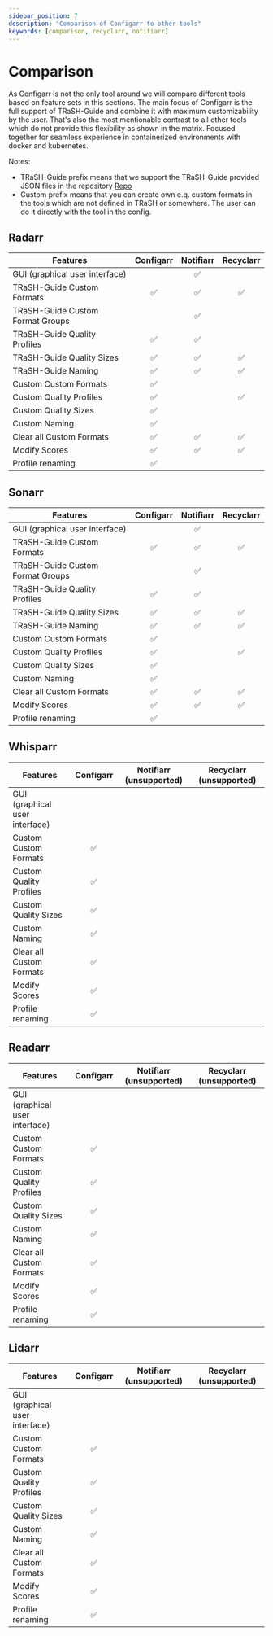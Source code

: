 ```yaml
---
sidebar_position: 7
description: "Comparison of Configarr to other tools"
keywords: [comparison, recyclarr, notifiarr]
---
```


# Comparison

As Configarr is not the only tool around we will compare different tools based on feature sets in this sections.
The main focus of Configarr is the full support of TRaSH-Guide and combine it with maximum customizability by the user.
That's also the most mentionable contrast to all other tools which do not provide this flexibility as shown in the matrix.
Focused together for seamless experience in containerized environments with docker and kubernetes.

Notes:

- TRaSH-Guide prefix means that we support the TRaSH-Guide provided JSON files in the repository [Repo](https://github.com/TRaSH-Guides/Guides/tree/master/docs/json)
- Custom prefix means that you can create own e.q. custom formats in the tools which are not defined in TRaSH or somewhere. The user can do it directly with the tool in the config.

## Radarr

| Features                         | <div class="configarrHeader">Configarr</div> |     Notifiarr      |     Recyclarr      |
| -------------------------------- | :------------------------------------------: | :----------------: | :----------------: |
| GUI (graphical user interface)   |                                              | :white_check_mark: |                    |
| TRaSH-Guide Custom Formats       |              :white_check_mark:              | :white_check_mark: | :white_check_mark: |
| TRaSH-Guide Custom Format Groups |                                              | :white_check_mark: |                    |
| TRaSH-Guide Quality Profiles     |              :white_check_mark:              | :white_check_mark: |                    |
| TRaSH-Guide Quality Sizes        |              :white_check_mark:              | :white_check_mark: | :white_check_mark: |
| TRaSH-Guide Naming               |              :white_check_mark:              | :white_check_mark: | :white_check_mark: |
| Custom Custom Formats            |              :white_check_mark:              |                    |                    |
| Custom Quality Profiles          |              :white_check_mark:              |                    | :white_check_mark: |
| Custom Quality Sizes             |              :white_check_mark:              |                    |                    |
| Custom Naming                    |              :white_check_mark:              |                    |                    |
| Clear all Custom Formats         |              :white_check_mark:              | :white_check_mark: | :white_check_mark: |
| Modify Scores                    |              :white_check_mark:              | :white_check_mark: | :white_check_mark: |
| Profile renaming                 |              :white_check_mark:              |                    |                    |

## Sonarr

| Features                         | <div class="configarrHeader">Configarr</div> |     Notifiarr      |     Recyclarr      |
| -------------------------------- | :------------------------------------------: | :----------------: | :----------------: |
| GUI (graphical user interface)   |                                              | :white_check_mark: |                    |
| TRaSH-Guide Custom Formats       |              :white_check_mark:              | :white_check_mark: | :white_check_mark: |
| TRaSH-Guide Custom Format Groups |                                              | :white_check_mark: |                    |
| TRaSH-Guide Quality Profiles     |              :white_check_mark:              | :white_check_mark: |                    |
| TRaSH-Guide Quality Sizes        |              :white_check_mark:              | :white_check_mark: | :white_check_mark: |
| TRaSH-Guide Naming               |              :white_check_mark:              | :white_check_mark: | :white_check_mark: |
| Custom Custom Formats            |              :white_check_mark:              |                    |                    |
| Custom Quality Profiles          |              :white_check_mark:              |                    | :white_check_mark: |
| Custom Quality Sizes             |              :white_check_mark:              |                    |                    |
| Custom Naming                    |              :white_check_mark:              |                    |                    |
| Clear all Custom Formats         |              :white_check_mark:              | :white_check_mark: | :white_check_mark: |
| Modify Scores                    |              :white_check_mark:              | :white_check_mark: | :white_check_mark: |
| Profile renaming                 |              :white_check_mark:              |                    |                    |

## Whisparr

| Features                       | <div class="configarrHeader">Configarr</div> | Notifiarr (unsupported) | Recyclarr (unsupported) |
| ------------------------------ | :------------------------------------------: | :---------------------: | :---------------------: |
| GUI (graphical user interface) |                                              |                         |                         |
| Custom Custom Formats          |              :white_check_mark:              |                         |                         |
| Custom Quality Profiles        |              :white_check_mark:              |                         |                         |
| Custom Quality Sizes           |              :white_check_mark:              |                         |                         |
| Custom Naming                  |              :white_check_mark:              |                         |                         |
| Clear all Custom Formats       |              :white_check_mark:              |                         |                         |
| Modify Scores                  |              :white_check_mark:              |                         |                         |
| Profile renaming               |              :white_check_mark:              |                         |                         |

## Readarr

| Features                       | <div class="configarrHeader">Configarr</div> | Notifiarr (unsupported) | Recyclarr (unsupported) |
| ------------------------------ | :------------------------------------------: | :---------------------: | :---------------------: |
| GUI (graphical user interface) |                                              |                         |                         |
| Custom Custom Formats          |              :white_check_mark:              |                         |                         |
| Custom Quality Profiles        |              :white_check_mark:              |                         |                         |
| Custom Quality Sizes           |              :white_check_mark:              |                         |                         |
| Custom Naming                  |              :white_check_mark:              |                         |                         |
| Clear all Custom Formats       |              :white_check_mark:              |                         |                         |
| Modify Scores                  |              :white_check_mark:              |                         |                         |
| Profile renaming               |              :white_check_mark:              |                         |                         |

## Lidarr

| Features                       | <div class="configarrHeader">Configarr</div> | Notifiarr (unsupported) | Recyclarr (unsupported) |
| ------------------------------ | :------------------------------------------: | :---------------------: | :---------------------: |
| GUI (graphical user interface) |                                              |                         |                         |
| Custom Custom Formats          |              :white_check_mark:              |                         |                         |
| Custom Quality Profiles        |              :white_check_mark:              |                         |                         |
| Custom Quality Sizes           |              :white_check_mark:              |                         |                         |
| Custom Naming                  |              :white_check_mark:              |                         |                         |
| Clear all Custom Formats       |              :white_check_mark:              |                         |                         |
| Modify Scores                  |              :white_check_mark:              |                         |                         |
| Profile renaming               |              :white_check_mark:              |                         |                         |
